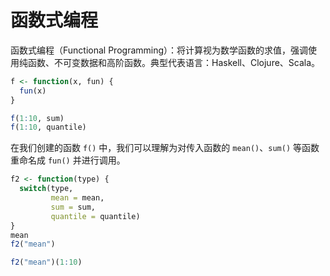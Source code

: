 # 函数式编程

函数式编程（Functional Programming）：将计算视为数学函数的求值，强调使用纯函数、不可变数据和高阶函数。典型代表语言：Haskell、Clojure、Scala。

```r
f <- function(x, fun) {
  fun(x)
}

f(1:10, sum)
f(1:10, quantile)
```

在我们创建的函数 `f()` 中，我们可以理解为对传入函数的 `mean()`、`sum()` 等函数重命名成 `fun()` 并进行调用。

```r
f2 <- function(type) {
  switch(type,
         mean = mean,
         sum = sum,
         quantile = quantile)
}
mean
f2("mean")

f2("mean")(1:10)
```
